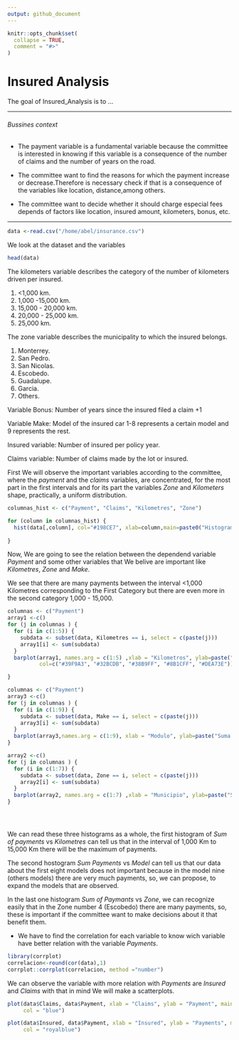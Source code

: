 ```yaml
---
output: github_document
---
```


<!-- README.md is generated from README.Rmd. Please edit that file -->

```r
knitr::opts_chunk$set(
  collapse = TRUE,
  comment = "#>"
)
```

# Insured Analysis

<!-- badges: start -->
<!-- badges: end -->

The goal of Insured_Analysis is to ...

***
###### Bussines context

*  The payment variable is a fundamental variable because the committee is interested in knowing if 
this variable is a consequence of the number of claims and the number of years on the road.

* The committee want to find the reasons for which the payment increase or decrease.Therefore is necessary 
check if that is a consequence of the variables like location, distance,among others.

* The committee want to decide whether it should charge especial fees depends of factors like location,
insured amount, kilometers, bonus, etc.


***

<!--What is special about using `README.Rmd` instead of just `README.md`? You can include R chunks like so:-->


```r
data <-read.csv("/home/abel/insurance.csv")
```

<!--You'll still need to render `README.Rmd` regularly, to keep `README.md` up-to-date. `devtools::build_readme()` is handy for this. You could also use GitHub Actions to re-render `README.Rmd` every time you push. An example workflow can be found here: <https://github.com/r-lib/actions/tree/master/examples>.-->

<!--You can also embed plots, for example:-->
We look at the dataset and the variables 
```r
head(data)
```


The kilometers variable describes the category of the number of kilometers driven per insured. 

1. <1,000 km. 
2. 1,000 -15,000 km. 
3. 15,000 - 20,000 km. 
4. 20,000 - 25,000 km. 
5. 25,000 km. 

The zone variable describes the municipality to which the insured belongs. 

1. Monterrey. 
2. San Pedro. 
3. San Nicolas. 
4. Escobedo. 
5. Guadalupe.
6. Garcia. 
7. Others. 

Variable Bonus: Number of years since the insured filed a claim +1

Variable Make: Model of the insured car 1-8 represents a certain model and 9 represents the rest. 

Insured variable: Number of insured per policy year.

Claims variable: Number of claims made by the lot or insured.

<!--In that case, don't forget to commit and push the resulting figure files, so they display on GitHub.-->
First We will observe the important variables according to the committee, where the *payment* and the *claims* variables, are concentrated, for the most part in the first intervals and for its part the variables *Zone* and  *Kilometers* shape, practically, a uniform distribution. 
```r
columnas_hist <- c("Payment", "Claims", "Kilometres", "Zone")

for (column in columnas_hist) {
  hist(data[,column], col="#198CE7", xlab=column,main=paste0("Histogram of ",column), probability = TRUE)
  
}

```


Now, We are going to see the relation between the dependend variable *Payment* and some other variables that We belive are important like *Kilometres*, *Zone* and *Make*.


We see that there are many payments between the interval <1,000 Kilometres corresponding to the First Category but
there are even more in the second category 1,000 - 15,000.


```r
columnas <- c("Payment")
array1 <-c()
for (j in columnas ) {
  for (i in c(1:5)) {
    subdata <- subset(data, Kilometres == i, select = c(paste(j)))
    array1[i] <- sum(subdata)
  }
  barplot(array1, names.arg = c(1:5) ,xlab = "Kilometros", ylab=paste("Suma de ",j,sep = ""), 
          col=c("#39F9A3", "#32BCDB", "#38B9FF", "#8B1CFF", "#DEA73E"))

}
```

```r
columnas <- c("Payment")
array3 <-c()
for (j in columnas ) {
  for (i in c(1:9)) {
    subdata <- subset(data, Make == i, select = c(paste(j)))
    array3[i] <- sum(subdata)
  }
  barplot(array3,names.arg = c(1:9), xlab = "Modulo", ylab=paste("Suma de ",j,sep = ""), col=rainbow(25) )
}  


```



```r
array2 <-c()
for (j in columnas ) {
  for (i in c(1:7)) {
    subdata <- subset(data, Zone == i, select = c(paste(j)))
    array2[i] <- sum(subdata)
  }
  barplot(array2, names.arg = c(1:7) ,xlab = "Municipio", ylab=paste("Suma de ",j,sep = ""),col=topo.colors(12))
}  





```

We can read these three histograms as a whole, the first histogram of *Sum of payments* vs *Kilometres* can tell us
that in the interval of 1,000 Km to 15,000 Km there will be the maximum of payments.

The second hostogram *Sum Payments* vs *Model* can tell us that our data about the first eight models does not important because in the model nine (others models) there are very much payments, so, we can propose, to expand the models that are observed.

In the last one histogram *Sum of Paymants* vs *Zone*, we can recognize easily that in the Zone number 4 (Escobedo)
there are many payments, so, these is important if the committee want to make decisions about it that benefit them.


* We have to find the correlation for each variable to know wich variable have better relation with the variable
*Payments*.

```r
library(corrplot)
correlacion<-round(cor(data),1) 
corrplot::corrplot(correlacion, method ="number")
```


We can observe the variable with more relation with *Payments* are *Insured* and *Claims* with that in mind
We will make a scatterplots.

```r
plot(data$Claims, data$Payment, xlab = "Claims", ylab = "Payment", main = "Scatter of Payment vs Claims",
     col = "blue")

```



```r

plot(data$Insured, data$Payment, xlab = "Insured", ylab = "Payments", main = "Scatter of Payment vs Insured",
     col = "royalblue")

```

